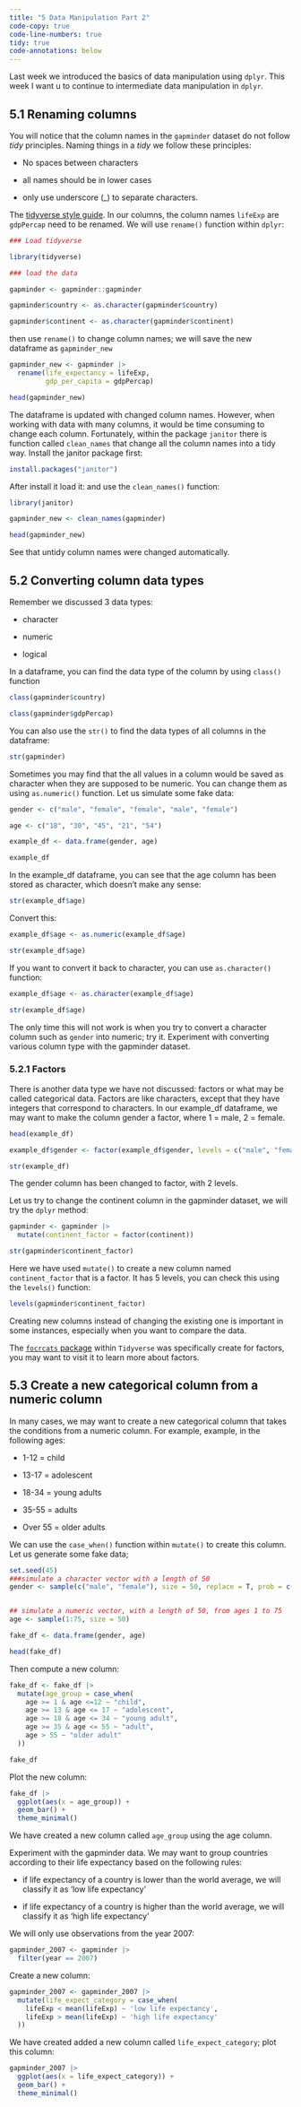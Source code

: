 ```yaml
---
title: "5 Data Manipulation Part 2"
code-copy: true
code-line-numbers: true
tidy: true
code-annotations: below
---
```


Last week we introduced the basics of data manipulation using `dplyr`. This week I want u to continue to intermediate data manipulation in `dplyr`. 


## 5.1 Renaming columns

You will notice that the column names in the `gapminder` dataset do not follow *tidy* principles. Naming things in a *tidy* we follow these principles:

- No spaces between characters

- all names should be in lower cases

- only use underscore (_) to separate characters.

The [tidyverse style guide](https://style.tidyverse.org/). In our columns, the column names `lifeExp` are `gdpPercap` need to be renamed. We will use `rename()` function within `dplyr`:

```r

### Load tidyverse

library(tidyverse)

### load the data

gapminder <- gapminder::gapminder

gapminder$country <- as.character(gapminder$country)

gapminder$continent <- as.character(gapminder$continent)
```

then use `rename()` to change column names; we will save the new dataframe as `gapminder_new`

```r

gapminder_new <- gapminder |> 
  rename(life_expectancy = lifeExp,
         gdp_per_capita = gdpPercap)

head(gapminder_new)
```

The dataframe is updated with changed column names. However, when working with data with many columns, it would be time consuming to change each column. Fortunately, within the package `janitor` there is function called `clean_names` that change all the column names into a tidy way. Install the janitor package first:

```r

install.packages("janitor")
```

After install it load it: and use the `clean_names()` function:

```r
library(janitor)

gapminder_new <- clean_names(gapminder)

head(gapminder_new)
```

See that untidy column names were changed automatically.

## 5.2 Converting column data types

Remember we discussed 3 data types:

- character

- numeric

- logical

In a dataframe, you can find the data type of the column by using `class()` function

```r
class(gapminder$country)

class(gapminder$gdpPercap)
```

You can also use the `str()` to find the data types of all columns in the dataframe:

```r
str(gapminder)
```

Sometimes you may find that the all values in a column would be saved as character when they are supposed to be numeric. You can change them as using `as.numeric()` function. Let us simulate some fake data:


```r
gender <- c("male", "female", "female", "male", "female")

age <- c("18", "30", "45", "21", "54")

example_df <- data.frame(gender, age)

example_df
```

In the example_df dataframe, you can see that the age column has been stored as character, which doesn't make any sense:

```r
str(example_df$age)
```

Convert this:

```r
example_df$age <- as.numeric(example_df$age)

str(example_df$age)
```

If you want to convert it back to character, you can use `as.character()` function:

```r
example_df$age <- as.character(example_df$age)

str(example_df$age)
```

The only time this will not work is when you try to convert a character column such as `gender` into numeric; try it. Experiment with converting various column type with the gapminder dataset.

### 5.2.1 Factors

There is another data type we have not discussed: factors or what may be called categorical data. Factors are like characters, except that they have integers that correspond to characters. In our example_df dataframe, we may want to make the column gender a factor, where 1 = male, 2 = female.

```r

head(example_df)

example_df$gender <- factor(example_df$gender, levels = c("male", "female"))

str(example_df)
```

The gender column has been changed to factor, with 2 levels. 

Let us try to change the continent column in the gapminder dataset, we will try the `dplyr` method:

```r
gapminder <- gapminder |> 
  mutate(continent_factor = factor(continent))

str(gapminder$continent_factor)
```
Here we have used `mutate()` to create a new column named `continent_factor` that is a factor. It has 5 levels, you can check this using the `levels()` function:

```r
levels(gapminder$continent_factor)
```

Creating new columns instead of changing the existing one is important in some instances, especially when you want to compare the data. 

The [`focrcats` package](https://forcats.tidyverse.org/) within `Tidyverse` was specifically create for factors, you may want to visit it to learn more about factors. 

## 5.3 Create a new categorical column from a numeric column

In many cases, we may want to create a new categorical column that takes the conditions from a numeric column. For example, example, in the following ages:

- 1-12 = child

- 13-17 = adolescent

- 18-34 = young adults

- 35-55 = adults

- Over 55 = older adults

We can use the `case_when()` function within `mutate()` to create this column. Let us generate some fake data;

```r
set.seed(45)
###simulate a character vector with a length of 50
gender <- sample(c("male", "female"), size = 50, replace = T, prob = c(.45, .55))


## simulate a numeric vector, with a length of 50, from ages 1 to 75
age <- sample(1:75, size = 50)

fake_df <- data.frame(gender, age)

head(fake_df)
```

Then compute a new column:

```r
fake_df <- fake_df |> 
  mutate(age_group = case_when(
    age >= 1 & age <=12 ~ "child",
    age >= 13 & age <= 17 ~ "adolescent",
    age >= 18 & age <= 34 ~ "young adult",
    age >= 35 & age <= 55 ~ "adult",
    age > 55 ~ "older adult"
  ))

fake_df
```

Plot the new column:

```r
fake_df |> 
  ggplot(aes(x = age_group)) +
  geom_bar() +
  theme_minimal()
```


We have created a new column called `age_group` using the age column. 

Experiment with the gapminder data. We may want to group countries according to their life expectancy based on the following rules:

- if life expectancy of a country is lower than the world average, we will classify it as 'low life expectancy'

- if life expectancy of a country is higher than the world average, we will classify it as 'high life expectancy'

We will only use observations from the year 2007:

```r
gapminder_2007 <- gapminder |> 
  filter(year == 2007)
```

Create a new column:

```r
gapminder_2007 <- gapminder_2007 |> 
  mutate(life_expect_category = case_when(
    lifeExp < mean(lifeExp) ~ 'low life expectancy',
    lifeExp > mean(lifeExp) ~ 'high life expectancy'
  ))
```

We have created added a new column called `life_expect_category`; plot this column:

```r
gapminder_2007 |> 
  ggplot(aes(x = life_expect_category)) +
  geom_bar() +
  theme_minimal()
```

